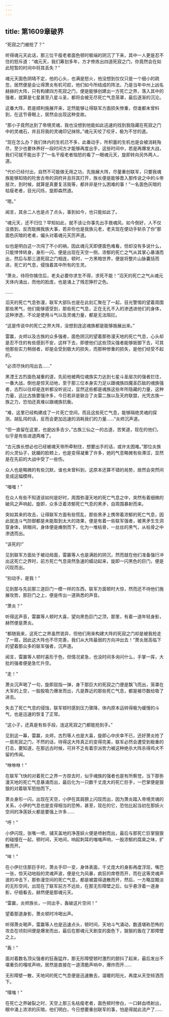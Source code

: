 ```yaml
---
---
---
```

title: 第1609章破界
---



“死寂之门被抢了？”

听得魂元天此话，那三位干瘦老者面色顿时极端的阴沉了下来，其中一人更是忍不住的怒斥道：“魂元天，我们筹划多年，方才修炼出四道死寂之门，你竟然会在如此短暂的时间中将其丢失？”

魂元天面色阴晴不定，他的心头，也满是怒火，他没想到仅仅只是一个细小的疏忽，居然便是会让得萧炎有机可趁，他们如今所结成的阵法，乃是当年中州上凶名赫赫的大阵，只有构建四方死寂之门，便是能够创建出一方死亡之界，落入其中的强者，就算是七星甚至八星斗圣，都将会被无尽死亡气息笼罩，最后逐渐的沉沦。

这番大阵，若是顺利施展开来，定然能够让得联军方面损失惨重，但谁都未曾料到，在这节骨眼上，居然会出现这种变故。

“那小子竟然达到了帝境灵魂，我也没想到他能如此迅速的找到我隐藏在死寂之门中的灵魂石，并且将我的灵魂印记抹除。”魂元天咬了咬牙，极为不甘的道。

“现在怎么办？我们体内的生机已不多，此番动手，所积蓄的生机也是会被消耗殆尽，至少也要休养好一段时间方才能够再度出手，这些时间中，若是再爆发大战，我们可就不能出手了”一名干瘦老者恼怒的看了一眼魂元天，旋即转向另外两人，道。

“代价已经付出，自然不可能做无用之功，先施展大阵，尽量重创联军，只要我魂族能够知晓的陀舍古帝的洞府并且将其打开，族长便是能够晋入那传说之中的斗帝层次，到时候，就算是真要复活我等，都并非是什么困难的事！”一名面色灰暗的枯瘦老者，目光闪烁，旋即森然道。

“嗯。”

闻言，其余二人也是点了点头，事到如今，也只能如此了。

“魂元天，还不归位？早知如此，就不该让你事先出手救魂风，如今倒好，人不仅没救到，反而耽搁我族大事，若非你也是我族元老，老夫现在便动手斩杀了你”那面色灰暗的老者，偏头对着魂元天厉声道。

似也是明白这一次闯了不小的祸，因此魂元天即便面色难看，但却没有多说什么，只能悻悻转身，身形一闪，便是出现在天空一侧，浓郁的死亡之气从其掌心暴涌而出，然后与那三道死寂之门相连，顿时，一方黑暗世界，便是将整片山脉囊括而进，死亡的气息，侵蚀着其中所有的生灵。

“萧炎，待将你擒住后，老夫必要你求生不得，求死不能！”滔天的死亡之气从魂元天体内涌出，而他的脸庞，也是涌上了残忍狰狞之色。

……

滔天的死亡气息弥漫，联军大部队也是在此刻汇聚在了一起，目光警惕的望着周围那些黑气，他们能够感受到，那些死亡气息，正在无孔不入的渗透进他们的身体，这种渗透，不论是使用斗气以及灵魂力量，都是无法阻拦。

“这是传说中的死亡之界大阵，没想到连这魂族都是能够施展出来。”

雷赢，炎烬以及古族的众多强者，面色阴沉的望着那弥漫天地的死亡气息，心头却是忍不住的有些感到不安，这样下去，即便他们这些顶尖强者能够抵御下去，可其他那些实力稍弱者，却是会受到极大的损失，而那种惨重的损失，是他们经受不起的。

“必须尽快的闯出去……”

黑湮王古烈面色凝重的道，先前他被两位魂族实力达到七星斗圣层次的强者拦住，一番大战，倒也是惊天动地，至于那三位本身实力足以跟魂族四魔圣匹敌的魂族强者，古烈以往却是连听都没听说过，显然这些都是魂族这些年所隐藏的力量，这种力量，远比古族要强许多，今日若非是联合了炎雷二族以及天府联盟，光凭古族一族之力，恐怕还真难以跟魂族抗衡。

“难，这里已经构建成了一片死亡空间，而且这些死亡气息，能够隔绝灵魂的探测，胡乱闯的话，反而会更加迅速的消耗我们的力量……”炎烬沉声道。

“但一直留在这里，也是凶多吉少。”古族三仙之一的古道，苦笑道，现在的他们，似乎是有些进退两难了。

“古元族长想必也已经被魂天帝所牵制住，想要出手的话，或许太困难。”那位炎族的火灵仙子，妩媚的脸颊上，也是变得凝重了许多，她的气息略微有些滞涩，显然是在先前的大战中受了一些伤。

众人也是略微的有些沉默，谁也未曾料到，这原本还算不错的局势，居然会突然间变成这幅模样。

“嗤嗤！”

在众人有些不知道该如何是好时，周围弥漫天地的死亡气息之中，突然有着细微的破风之声响起，旋即，众多泛着浓郁死亡气息的黑矛，自周围暴射而来。

突如其来的攻击，让得联军方面有些慌乱，那些黑矛上携带着浓郁的死亡气息，因此就连斗气防御都是未能取到太大的效果，便是有着一些联军强者，被黑矛生生洞穿身体，转眼间，身体便是瘫倒而下，化为一堆枯骨，一丝丝的黑气，从枯骨之中渗透而出。

“该死的!”

见到联军方面处于被动局面，雷赢等人也是满脸的阴沉，然而就在他们准备强行冲出这死亡之界时，前方死亡气息突然急速的蠕动起来，旋即一闪黑色的巨门，便是闪现而出。

“别动手，是我！”

见到那与先前那三道巨门一模一样的东西，联军方面顿时大惊，然而还不待他们施展攻势，那巨门之上，便是传出一道熟悉的声音。

“萧炎？”

听得这声音，雷赢等人顿时大喜，望向黑色巨门之顶，那里，有着一道年轻身影，赫然便是萧炎。

“都随我来，这死亡之界虽然诡异，但他们用来构建大阵的死寂之门却是被我抢走了一扇，因此这大阵也不尽完善，我们从大阵最弱的方向冲出去！”萧炎居高临下的望着那众多的联军强者，沉声道。

闻言，雷赢等人顿时喜形于色，但情况紧急，也没时间多询问什么，手掌一挥，大批的强者便是急忙升空。

“走！”

萧炎沉声喝了一句，旋即屈指一弹，身下那巨大的死寂之门便是飘飞而出，笼罩在大军的上空，一股股吸力爆发而出，凡是靠近的那些死亡气息，都是被尽数给吸了进去。

失去了死亡气息的侵蚀，联军顿时感到压力骤降，体内原本运转得极为缓慢的斗气，也是迅速的恢复了正常。

“这小子，还真是有些手段，连这死寂之门都能抢到手。”

见到这一幕，雷赢，炎烬，古烈等人也是大喜，旋即心中庆幸不已，还好萧炎抢了一扇死寂之门，不然的话，待得这大阵真正的变得完美，联军必然会遭受到极重的打击，要知道，在那远古时候，可并不乏有着宗派势力被这种绝杀大阵杀得鸡犬不留的传闻。

“咻咻咻！”

在联军飞快的对着死亡之界一方掠去时，似乎魂族的强者也是有所察觉，当下那弥漫天地的死亡气息暴涌而出，最后化为一只数千丈庞大的死亡巨手，一巴掌便是狠狠的对着联军怒拍而下。

萧炎身形一闪，出现在天空，小伊在其肩膀上闪现而出，因为萧炎踏入帝境灵魂的关系，小伊的气息也是变得相当的恐怖，甚至，现在的它，恐怕比起当初在那妖火空间的净莲妖火都是要强上许多……

“呼！”

小伊闪现，张嘴一喷，铺天盖地的净莲妖火便是喷射而出，最后与那死亡巨掌狠狠的碰撞在一起，顿时间，天地间，响起刺耳的嗤嗤声响，一股浓郁的腐臭之味，扩散而开。

“哞！”

在小伊拦住那巨手时，萧炎手印一变，身体表面，千丈庞大的身影再度浮现，嘴巴一张，惊天动地般的灵魂声波，便是化为风暴，疯狂的席卷而开，而在这等灵魂声波的冲击下，那弥漫空间的死亡气息，都是被震得退散而开，然后，一方略显黯淡的无形空间，出现在了联军前方不远处，在那无形障壁之后，似乎悬浮着一道身影，仔细看去，赫然便是那魂元天。

“雷赢，炎烬族长，一同出手，轰破这片空间！”

望着那道身影，萧炎顿时冷喝出声。

听得萧炎喝声，雷赢等人也是迅速点头，顿时间，天地斗气涌动，数道堪称恐怖的攻击在顷刻间便是爆发而出，最后在那魂元天剧变的面色下，狠狠的轰在了那障壁之上。

“轰！”

面对着数名顶尖强者的狂轰猛炸，那无形障壁顿时激烈的颤抖了起来，最后发出不堪重负的嘎吱声响，居然是直接在一道清脆声响中，爆炸而开……

无形障壁一散，天地间的死亡气息便是迅速散去，温暖的阳光，再度从天空倾洒而下。

“噗嗤！”

在死亡之界破裂之时，天空上那三名枯瘦老者，面色顿时惨白，一口鲜血喷射出，眼中涌上浓浓的灰暗，他们明白，今日想要重创联军的事，怕是得就此流产了……